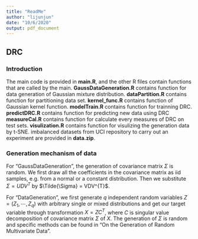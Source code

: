 ```yaml
---
title: "ReadMe"
author: "lijunjun"
date: "10/6/2020"
output: pdf_document
---
```


## DRC

### Introduction
The main code is provided in **main.R**, and the other R files contain functions that are called by the main.
**GaussDataGeneration.R** contains function for data generation of Gaussian mixture distribution.
**dataPartition.R** contains function for partitioning data set.
**kernel_func.R** contains function of Gaussian kernel function.
**modelTrain.R** contains function for trainning DRC.
**predictDRC.R** contains function for predicting new data using DRC
**measureCal.R** contains function for calculate every measures of DRC on test sets.
**visulization.R** contains function for visulizing the generation data by t-SNE.
imbalanced datasets from UCI repository to carry out an experiment are provided in **data.zip**.

### Generation mechanism of data
\par For "GaussDataGeneration", the generation of covariance matrix $\Sigma$ is random. We first draw all the coefficients in the covariance matrix as iid samples, e.g. from a normal or a constant distribution. Then we substitute $\Sigma = UDV^{T}$ by $\Tilde{\Sigma} = VDV^{T}$.
\par For "DataGeneration", we first generate $q$ independent random variables $Z = (Z_{1},\cdots,Z_{q})$ with arbitrary single or mixed distributions and get our target variable through transformation $X = ZC^{T}$, where $C$ is singular value decomposition of covariance matrix $\Sigma$ of $X$. The generation of $\Sigma$ is random and specific methods can be found in "On the Generation of Random Multivariate Data".